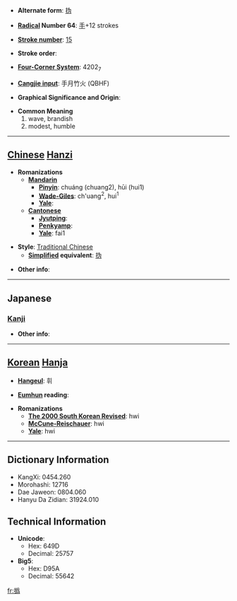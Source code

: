 * '''Alternate form''': [[㧑]]

* '''[[Wiktionary:Chinese radical index| Radical]] Number 64''': [[Wiktionary:Chinese radical index 手|手]]+12 strokes

* '''[[Wiktionary:Chinese total strokes index|Stroke number]]''': [[Wiktionary:Chinese total strokes index 15|15]]

* '''Stroke order''': 

* '''[[Wiktionary:Chinese four corner index|Four-Corner System]]''': 4202<sub>7</sub>

* '''[[Wiktionary:Chinese Cangjie index|Cangjie input]]''': 手月竹火 (QBHF)

* '''Graphical Significance and Origin''': 

* '''Common Meaning'''
*#wave, brandish
*# modest, humble


----

== [[Chinese]] [[Hanzi]] ==

* '''Romanizations'''
** '''[[Mandarin]]'''
*** '''[[Pinyin]]''': chuáng (chuang2), hūi (hui1)
*** '''[[Wade-Giles]]''': ch'uang<sup>2</sup>, hui<sup>1</sup>
*** '''[[Yale]]''': 
** '''[[Cantonese]]'''
*** '''[[Jyutping]]''':
*** '''[[Penkyamp]]''': 
*** '''[[Yale]]''': fai1

* '''Style''': [[Traditional Chinese]] 
** '''[[Simplified Chinese|Simplified]] equivalent''': [[㧑]]

* '''Other info''': 

----

==Japanese==
===[[Kanji]]===
{{kanji|on readings=[[き]] (ki), [[い]] (i)
|kun readings=[[はなす]] (hanasu)
}}

* '''Other info''':  

----

== [[Korean]] [[Hanja]] ==

* '''[[Hangeul]]''': 휘

* '''[[Eumhun]] reading''': 

* '''Romanizations'''
** '''[[The 2000 South Korean Revised Romanization|The 2000 South Korean Revised]]''': hwi
** '''[[McCune-Reischauer]]''': hwi
** '''[[Yale]]''': hwi

----

== Dictionary Information ==

* KangXi: 0454.260
* Morohashi: 12716
* Dae Jaweon: 0804.060
* Hanyu Da Zidian: 31924.010

== Technical Information ==

* '''Unicode''':
** Hex: 649D
** Decimal: 25757
* '''Big5''':
** Hex: D95A
** Decimal: 55642

[[fr:撝]]